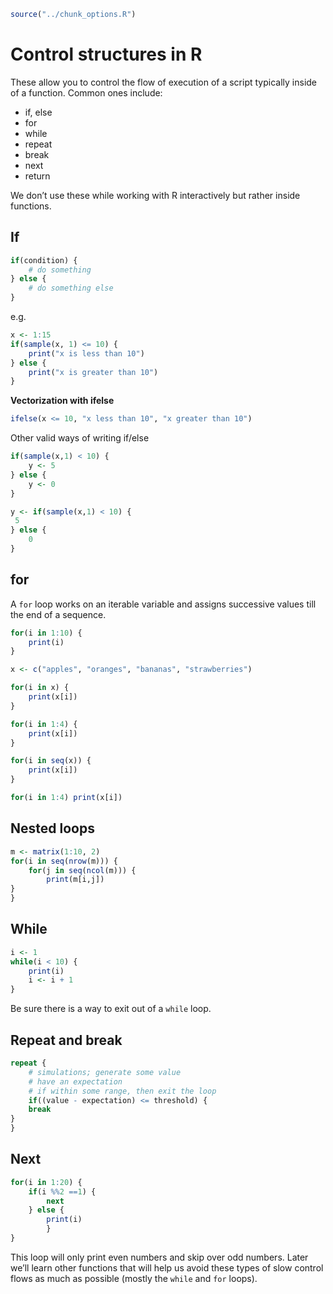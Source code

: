 ```r
source("../chunk_options.R")
```

# Control structures in R

These allow you to control the flow of execution of a script typically inside of a function.
Common ones include:

* if, else
* for
* while
* repeat
* break
* next
* return

We don't use these while working with R interactively but rather inside functions. 

## If

```r
if(condition) {
    # do something 
} else { 
    # do something else
}
```
e.g. 



```r
x <- 1:15
if(sample(x, 1) <= 10) {
    print("x is less than 10") 
} else {
    print("x is greater than 10")
}
```

**Vectorization with ifelse**

```r
ifelse(x <= 10, "x less than 10", "x greater than 10")
```

Other valid ways of writing if/else

```r
if(sample(x,1) < 10) {
    y <- 5
} else {
    y <- 0
}
```

```r
y <- if(sample(x,1) < 10) {
 5
} else {
    0
}
```

## for

A `for` loop works on an iterable variable and assigns successive values till the end of a sequence.

```r
for(i in 1:10) {
    print(i)
}
```

```r
x <- c("apples", "oranges", "bananas", "strawberries")

for(i in x) {
    print(x[i])
}

for(i in 1:4) {
    print(x[i])
}

for(i in seq(x)) {
    print(x[i])
}

for(i in 1:4) print(x[i])
````

## Nested loops


```r
m <- matrix(1:10, 2)
for(i in seq(nrow(m))) {
    for(j in seq(ncol(m))) {
        print(m[i,j])
}
}
```

## While

```r
i <- 1
while(i < 10) {
    print(i)
    i <- i + 1
}
```  

Be sure there is a way to exit out of a `while` loop.

## Repeat and break

```r
repeat {
    # simulations; generate some value
    # have an expectation
    # if within some range, then exit the loop
    if((value - expectation) <= threshold) {
    break
}
}
```


## Next

```r
for(i in 1:20) {
    if(i %%2 ==1) {
        next
    } else { 
        print(i)
        }
}
```

This loop will only print even numbers and skip over odd numbers. Later we'll learn other functions that will help us avoid these types of slow control flows as much as possible (mostly the `while` and `for` loops).




